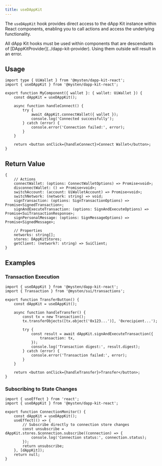```yaml
---
title: useDAppKit
---
```


The `useDAppKit` hook provides direct access to the dApp Kit instance within React components,
enabling you to call actions and access the underlying functionality.

<Callout type="warn">
	All dApp Kit hooks must be used within components that are descendants of
	[DAppKitProvider](../dapp-kit-provider). Using them outside will result in an error.
</Callout>

## Usage

```tsx
import type { UiWallet } from '@mysten/dapp-kit-react';
import { useDAppKit } from '@mysten/dapp-kit-react';

export function MyComponent({ wallet }: { wallet: UiWallet }) {
	const dAppKit = useDAppKit();

	async function handleConnect() {
		try {
			await dAppKit.connectWallet({ wallet });
			console.log('Connected successfully');
		} catch (error) {
			console.error('Connection failed:', error);
		}
	}

	return <button onClick={handleConnect}>Connect Wallet</button>;
}
```

## Return Value

```tsx
{
    // Actions
    connectWallet: (options: ConnectWalletOptions) => Promise<void>;
    disconnectWallet: () => Promise<void>;
    switchAccount: (account: UiWalletAccount) => Promise<void>;
    switchNetwork: (network: string) => void;
    signTransaction: (options: SignTransactionOptions) => Promise<SignedTransaction>;
    signAndExecuteTransaction: (options: SignAndExecuteOptions) => Promise<SuiTransactionResponse>;
    signPersonalMessage: (options: SignMessageOptions) => Promise<SignedMessage>;

    // Properties
    networks: string[];
    stores: DAppKitStores;
    getClient: (network?: string) => SuiClient;
}
```

## Examples

### Transaction Execution

```tsx
import { useDAppKit } from '@mysten/dapp-kit-react';
import { Transaction } from '@mysten/sui/transactions';

export function TransferButton() {
	const dAppKit = useDAppKit();

	async function handleTransfer() {
		const tx = new Transaction();
		tx.transferObjects([tx.object('0x123...')], '0xrecipient...');

		try {
			const result = await dAppKit.signAndExecuteTransaction({
				transaction: tx,
			});
			console.log('Transaction digest:', result.digest);
		} catch (error) {
			console.error('Transaction failed:', error);
		}
	}

	return <button onClick={handleTransfer}>Transfer</button>;
}
```

### Subscribing to State Changes

```tsx
import { useEffect } from 'react';
import { useDAppKit } from '@mysten/dapp-kit-react';

export function ConnectionMonitor() {
	const dAppKit = useDAppKit();
	useEffect(() => {
		// Subscribe directly to connection store changes
		const unsubscribe = dAppKit.stores.$connection.subscribe((connection) => {
			console.log('Connection status:', connection.status);
		});
		return unsubscribe;
	}, [dAppKit]);
	return null;
}
```
